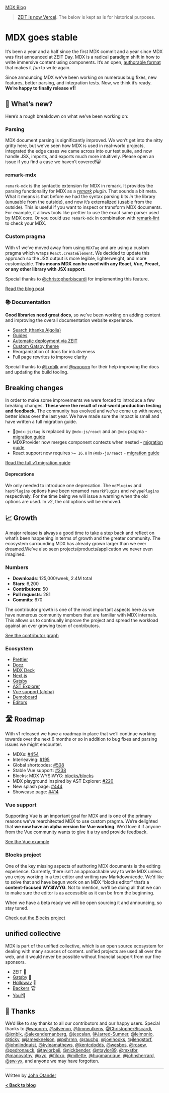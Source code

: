 [MDX Blog](/blog)

> [ZEIT is now Vercel](https://rauchg.com/2020/vercel).
> The below is kept as is for historical purposes.

# MDX goes stable

It’s been a year and a half since the first MDX commit and a year since MDX was first announced at
ZEIT Day. MDX is a radical paradigm shift in how to write immersive content using components. It’s
an open, [authorable format](https://johno.com/authorable-format) that makes it _fun_ to write again.

Since announcing MDX we’ve been working on numerous bug fixes, new features, better parsing, and integration
tests. Now, we think it’s ready. **We’re happy to finally release v1!**

## 🎉 What’s new?

Here’s a rough breakdown on what we’ve been working on:

### Parsing

MDX document parsing is significantly improved.
We won’t get into the nitty gritty here, but we’ve seen how MDX is used in real-world projects, integrated
the edge cases we came across into our test suite, and now handle JSX, imports, and exports much more
intuitively.
Please open an issue if you find a case we haven’t covered!😸

### remark-mdx

`remark-mdx` is the syntactic extension for MDX in remark. It provides the parsing functionality for
MDX as a _[remark](https://github.com/remarkjs/remark) plugin_. That sounds a bit meta. What it means
is that before we had the syntax parsing bits _in_ the library (unusable from the outside), and now it’s
externalized (usable from the outside). This is useful if you want to inspect or transform MDX documents.
For example, it allows tools like prettier to use the exact same parser used by MDX core. Or you could
use `remark-mdx` in combination with [remark-lint](https://github.com/remarkjs/remark-lint) to check your
MDX.

### Custom pragma

With v1 we’ve moved away from using `MDXTag` and are using a custom pragma which wraps `React.createElement`.
We decided to update this approach so the JSX output is more legible, lighterweight, and more customizable.
**This means MDX can be used with any React, Vue, Preact, or any other library with JSX support**.

Special thanks to [@christopherbiscardi](https://github.com/christopherbiscardi) for implementing this feature.

[Read the blog post](/blog/custom-pragma)

### 📚 Documentation

**Good libraries need great docs**, so we’ve been working on adding content and improving the overall documentation
website experience.

- [Search (thanks Algolia)](https://mobile.twitter.com/4lpine/status/1114270174096412672)
- [Guides](https://mdxjs.com)
- [Automatic deployment via ZEIT](https://zeit.co)
- [Custom Gatsby theme](https://gatsbyjs.org)
- Reorganization of docs for intuitiveness
- Full page rewrites to improve clarity

Special thanks to [@jxnblk](https://github.com/jxnblks) and [@wooorm](https://github.com/wooorm) for their help
improving the docs and updating the build tooling.

## Breaking changes

In order to make some improvements we were forced to introduce a few breaking changes. **These were the
result of real-world production testing and feedback**. The community has evolved and we’ve come up with
newer, better ideas over the last year. We have made sure the impact is small and have written a full
migration guide.

- 🚨`@mdx-js/tag` is replaced by `@mdx-js/react` and an `@mdx` pragma - [migration guide](/migrating/v1#pragma)
- MDXProvider now merges component contexts when nested - [migration guide](/migrating/v1#mdxprovider)
- React support now requires `>= 16.8` in `@mdx-js/react` - [migration guide](/migrating/v1#react)

[Read the full v1 migration guide](/migrating/v1)

#### Deprecations

We only needed to introduce one deprecation. The `mdPlugins` and `hastPlugins` options have been renamed
`remarkPlugins` and `rehypePlugins` respectively. For the time being we will issue a warning when the old options
are used. In v2, the old options will be removed.

## 📈 Growth

A major release is always a good time to take a step back and reflect on what’s been happening in terms of growth
and the greater community. The ecosystem surrounding MDX has already grown larger than we ever dreamed.We’ve also
seen projects/products/application we never even imagined.

### Numbers

- **Downloads**: 125,000/week, 2.4M total
- **Stars**: 6,200
- **Contributors**: 50
- **Pull requests**: 281
- **Commits**: 670

The contributor growth is one of the most important aspects here as we have numerous community members that are familiar
with MDX internals. This allows us to continually improve the project and spread the workload against an ever growing
team of contributors.

[See the contributor graph](https://github.com/mdx-js/mdx/graphs/contributors)

### Ecosystem

- [Prettier](https://prettier.io)
- [Docz](https://docz.site)
- [MDX Deck](https://github.com/jxnblk/mdx-deck)
- [Next.js](https://nextjs.org)
- [Gatsby](https://gatsbyjs.org)
- [AST Explorer](https://astexplorer.net)
- [Vue support (alpha)](/vue)
- [Demoboard](https://frontarm.com/demoboard/)
- [Editors](/editors)

## 🛣 Roadmap

With v1 released we have a roadmap in place that we’ll continue working towards over the next 6 months or
so in addition to bug fixes and parsing issues we might encounter.

- MDXs: [#454](https://github.com/mdx-js/mdx/issues/454)
- Interleaving: [#195](https://github.com/mdx-js/mdx/issues/195)
- Global shortcodes: [#508](https://github.com/mdx-js/mdx/pull/508)
- Stable Vue support: [#238](https://github.com/mdx-js/mdx/issues/238)
- Blocks: MDX WYSIWYG: [blocks/blocks](https://github.com/blocks/blocks)
- MDX playground inspired by AST Explorer: [#220](https://github.com/mdx-js/mdx/issues/220)
- New splash page: [#444](https://github.com/mdx-js/mdx/issues/444)
- Showcase page: [#414](https://github.com/mdx-js/mdx/issues/414)

### Vue support

Supporting Vue is an important goal for MDX and is one of the primary reasons we’ve rearchitected MDX to use
custom pragma. We’re delighted that **we now have an alpha version for Vue working**. We’d love it if anyone
from the Vue community wants to give it a try and provide feedback.

[See the Vue example](https://github.com/mdx-js/mdx/tree/master/examples/vue)

### Blocks project

One of the key missing aspects of authoring MDX documents is the editing experience. Currently, there isn’t an
approachable way to write MDX unless you enjoy working in a text editor and writing raw Markdown/code. We’d
like to solve that and have begun work on an MDX “blocks editor” that’s a **content-focused WYSIWYG**. Not to mention,
we’ll be doing all that we can to make sure the editor is as accessible as it can be from the beginning.

When we have a beta ready we will be open sourcing it and announcing, so stay tuned.

[Check out the Blocks project](https://github.com/blocks/blocks)

## unified collective

MDX is part of the unified collective, which is an open source ecosystem for dealing with many sources of content. unified
projects are used all over the web, and it would never be possible without financial support from our fine sponsors.

- [ZEIT](https://zeit.co) 🥇
- [Gatsby](https://gatsbyjs.org) 🥇
- [Holloway](https://www.holloway.com) 🥉
- [Backers](https://opencollective.com/unified#budget) 🏆
- [You?](https://opencollective.com/unified)👤

## 🙏 Thanks

We’d like to say thanks to all our contributors and our happy users. Special thanks to
[@wooorm](https://github.com/wooorm),
[@silvenon](https://github.com/silvenon),
[@timneutkens](https://github.com/timneutkens),
[@ChristopherBiscardi](https://github.com/christopherbiscardi),
[@jxnblk](https://github.com/jxnblk),
[@alexandernanberg](https://github.com/alexandernanberg),
[@jescalan](https://github.com/jescalan),
[@Jarred-Sumner](https://github.com/Jarred-Sumner),
[@leimonio](https://github.com/leimonio),
[@ticky](https://github.com/ticky),
[@jamesknelson](https://github.com/jamesknelson),
[@pshrmn](https://github.com/pshrmn),
[@rauchg](https://github.com/rauchg),
[@joelhooks](https://github.com/joelhooks),
[@jlengstorf](https://github.com/jlengstorf),
[@johnlindquist](https://github.com/johnlindquist),
[@kyleamathews](https://github.com/kyleamathews),
[@kentcdodds](https://github.com/kentcdodds),
[@wesbos](https://github.com/wesbos),
[@rosew](https://github.com/rosew),
[@pedronauck](https://github.com/pedronauck),
[@tayiorbeii](https://github.com/tayiorbeii),
[@nickbender](https://github.com/nickbender),
[@ntaylor89](https://github.com/ntaylor89),
[@mxstbr](https://github.com/mxstbr),
[@manovotny](https://github.com/manovotny),
[@xyc](https://github.com/xyc),
[@filoxo](https://github.com/filoxo),
[@millette](https://github.com/millette),
[@hugmanrique](https://github.com/hugmanrique),
[@johnsherrard](https://github.com/johnsherrard),
[@sw-yx](https://github.com/sw-yx),
and anyone we may have forgotten.

---

Written by [John Otander](https://johno.com)

**[&lt; Back to blog](/blog)**
